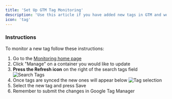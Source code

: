 ```yaml
---
title: 'Set Up GTM Tag Monitoring'
description: 'Use this article if you have added new tags in GTM and would like to monitor them'
icon: 'tag'
---
```


### Instructions

To monitor a new tag follow these instructions:

1. Go to the [Monitoring home page](https://beta.raptor.digital/monitoring)
2. Click "Manage" on a container you would like to update
3. **Press the Refresh icon** on the right of the search tags field
![Search Tags](/images/monitoring/gtm-monitoring-search-tags.png)
4. Once tags are synced the new ones will appear below
![Tag selection](/images/monitoring/gtm-monitoring-tag-selection.png)
5. Select the new tag and press Save
6. Remember to submit the changes in Google Tag Manager